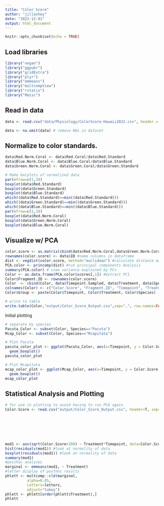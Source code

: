 ```yaml
---
title: "Color Score"
author: "jillashey"
date: "2022-12-01"
output: html_document
---
```


```r
knitr::opts_chunk$set(echo = TRUE)
```

## Load libraries 

```r
library("vegan")
library("ggpubr")
library("gridExtra")
library("plyr") 
library("emmeans")
library("multcompView")
library("rstatix")
library("Rmisc")
```

## Read in data

```r
data <- read.csv("data/Physiology/ColorScore-Hawaii2022.csv", header = T, na.strings=c("","NA"))

data <- na.omit(data) # remove NAs in dataset 
```

## Normalize to color standards. 

```r
data$Red.Norm.Coral <- data$Red.Coral/data$Red.Standard
data$Blue.Norm.Coral <- data$Blue.Coral/data$Blue.Standard
data$Green.Norm.Coral <- data$Green.Coral/data$Green.Standard

# Make barplots of normalized data
par(mfrow=c(1,3))
boxplot(data$Red.Standard)
boxplot(data$Green.Standard)
boxplot(data$Blue.Standard)
which((data$Red.Standard)==min((data$Red.Standard)))
which((data$Green.Standard)==min((data$Green.Standard)))
which((data$Blue.Standard)==min((data$Blue.Standard)))
par(mfrow=c(1,3))
boxplot(data$Red.Norm.Coral)
boxplot(data$Green.Norm.Coral)
boxplot(data$Blue.Norm.Coral)
```

## Visualize w/ PCA
```r
color.score <- as.matrix(cbind(data$Red.Norm.Coral,data$Green.Norm.Coral,data$Blue.Norm.Coral)) #create matrix
rownames(color.score) <- data$ID #name columns in dataframe
dist <- vegdist(color.score, method="euclidean") #calculate distance matrix of color scores
PCA.color <- princomp(dist) #run principal components Analysis
summary(PCA.color) # view variance explained by PCs
Color <- as.data.frame(PCA.color$scores[,1]) #extract PC1
Color$Fragment.ID <- rownames(color.score)
Color  <- cbind(Color, data$Timepoint.Sampled, data$Treatment, data$Species, data$Genotype)
colnames(Color) <- c("Color.Score", "Fragment.ID", "Timepoint", "Treatment", "Species", "Genotype")        
Color$Group <- paste(Color$Timepoint, Color$Treatment, Color$Species)

# write to table 
write.table(Color,"output/Color_Score_Output.csv",sep=",", row.names=FALSE)
```

Initial plotting 

```r
# separate by species
Pacuta_Color <- subset(Color, Species=="Pacuta")
Mcap_Color <- subset(Color, Species=="Mcapitata")

# Plot Pacuta
pacuta_color_plot <- ggplot(Pacuta_Color, aes(x=Timepoint, y = Color.Score, colour=Treatment)) +
  geom_boxplot()
pacuta_color_plot

# Plot Mcapitata
mcap_color_plot <- ggplot(Mcap_Color, aes(x=Timepoint, y = Color.Score, colour=Treatment)) +
  geom_boxplot()
mcap_color_plot
```



## Statistical Analysis and Plotting 
```r
# for use in plotting to avoid having to run PCA again
Color.Score <- read.csv("output/Color_Score_Output.csv", header=T, sep=",", na.string="NA") #read in data file







mod1 <- aov(sqrt(Color.Score+200) ~ Treatment*Timepoint, data=Color.Score) #run an ANOVA ## add Timepoint as factor later 
hist(residuals(mod1)) #look at normality of data
boxplot(residuals(mod1)) #look at normality of data
summary(mod1)
#posthoc analyses
marginal <- emmeans(mod1, ~ Treatment)
#letter display of posthoc results
phlett <- multcomp::cld(marginal,
          alpha=0.05,
          Letters=letters,
          adjust="tukey")
phlett <- phlett[order(phlett$Treatment),]
phlett
```










